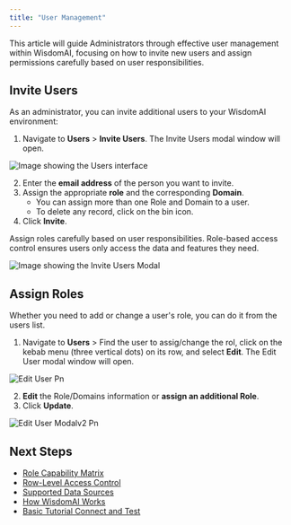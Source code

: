```yaml
---
title: "User Management"
---
```


This article will guide Administrators through effective user management within WisdomAI, focusing on how to invite new users and assign permissions carefully based on user responsibilities.

## Invite Users

As an administrator, you can invite additional users to your WisdomAI environment:

1. Navigate to **Users** \> **Invite Users**. The Invite Users modal window will open.

![Image showing the Users interface](/images/invite-users.png)

2. Enter the **email address** of the person you want to invite.
3. Assign the appropriate **role** and the corresponding **Domain**.
   - You can assign more than one Role and Domain to a user.
   - To delete any record, click on the bin icon.
4. Click **Invite**.

<Warning>
  Assign roles carefully based on user responsibilities. Role-based access control ensures users only access the data and features they need.
</Warning>

![Image showing the Invite Users Modal](/images/invite-users-modal.png)

## Assign Roles

Whether you need to add or change a user's role, you can do it from the users list.

1. Navigate to **Users** \> Find the user to assig/change the rol, click on the kebab menu (three vertical dots) on its row, and select **Edit**. The Edit User modal window will open.

![Edit User Pn](/images/edit-user.png)

2. **Edit** the Role/Domains information or **assign an additional Role**.
3. Click **Update**.

![Edit User Modalv2 Pn](/images/edit-user-modalv2.png)

## Next Steps

- [Role Capability Matrix](/manage-account/access-management/role-capability-matrix)
- [Row-Level Access Control](/manage-account/access-management/row-level-access-control)
- [Supported Data Sources](/getting-started/supported-data-sources)
- [How WisdomAI Works](/getting-started/how-wisdom-ai-works)
- [Basic Tutorial Connect and Test](/setting-up-wisdom-ai/basic-tutorial-connect-and-test)